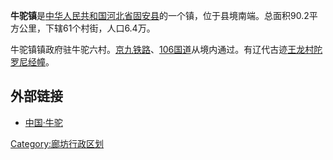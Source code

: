 {{中国乡级行政区
| 行政区全称 = 牛驼镇
| 景观照片文件名 =
| 景观照片描述 =
| 汉语拼音 =
| 通用拼音 =
| 注音符號 =
| 其它标音类型1 =
| 其它标音1 =
| 其它标音类型2 =
| 其它标音2 =
| 其它语言类型1 =
| 其它语言地名1 =
| 其它语言类型2 =
| 其它语言地名2 =
| 上级行政区 = [[河北省|河北省]][[廊坊市|廊坊市]][[固安县|固安县]]
| 行政区类别 = [[鎮_(中華人民共和國)|镇]]
| 行政区划代码 =
| 地理坐标 =
| 总面积 = 90.2平方公里
| 户籍人口 = 6.4万
| 户籍人口年份 =
| 常住人口 =
| 常住人口年份 =
| 人口密度 =
| 行政区划 = 61
| 官方网站 = http://www.niutuo.com/
| 政府驻地 = 牛驼六村
| 邮政编码 = 065500
| 毗邻行政区 =
| 位置图文件名 =
| 位置图描述 =
}}
'''牛驼镇'''是[[中华人民共和国|中华人民共和国]][[河北省|河北省]][[固安县|固安县]]的一个镇，位于县境南端。总面积90.2平方公里，下辖61个村街，人口6.4万。

牛驼镇镇政府驻牛驼六村。[[京九铁路|京九铁路]]、[[106国道|106国道]]从境内通过。有辽代古迹[[王龙村陀罗尼经幢|王龙村陀罗尼经幢]]。

==外部链接==
*[https://web.archive.org/web/20111222220815/http://www.niutuo.com/ 中国·牛驼]

{{固安县行政区划}}
[[Category:廊坊行政区划|Category:廊坊行政区划]]